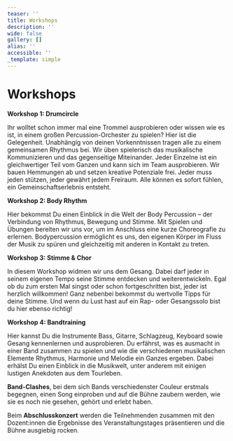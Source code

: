 ```yaml
---
teaser: ''
title: Workshops
description: ''
wide: false
gallery: []
alias: ''
accessible: ''
_template: simple
---
```


# Workshops

**Workshop 1: Drumcircle**

Ihr wolltet schon immer mal eine Trommel ausprobieren oder wissen wie es ist, in einem großen Percussion-Orchester zu spielen? Hier ist die Gelegenheit. Unabhängig von deinen Vorkenntnissen tragen alle zu einem gemeinsamen Rhythmus bei. Wir üben spielerisch das musikalische Kommunizieren und das gegenseitige Miteinander. Jeder Einzelne ist ein gleichwertiger Teil vom Ganzen und kann sich im Team ausprobieren. Wir bauen Hemmungen ab und setzen kreative Potenziale frei. Jeder muss jeden stützen, jeder gewährt jedem Freiraum. Alle können es sofort fühlen, ein Gemeinschaftserlebnis entsteht.

**Workshop 2: Body Rhythm**

Hier bekommst Du einen Einblick in die Welt der Body Percussion – der Verbindung von Rhythmus, Bewegung und Stimme. Mit Spielen und Übungen bereiten wir uns vor, um im Anschluss eine kurze Choreografie zu erlernen. Bodypercussion ermöglicht es uns, den eigenen Körper im Fluss der Musik zu spüren und gleichzeitig mit anderen in Kontakt zu treten.

**Workshop 3: Stimme & Chor**

In diesem Workshop widmen wir uns dem Gesang. Dabei darf jeder in seinem eigenen Tempo seine Stimme entdecken und weiterentwickeln. Egal ob du zum ersten Mal singst oder schon fortgeschritten bist, jeder ist herzlich willkommen! Ganz nebenbei bekommst du wertvolle Tipps für deine Stimme. Und wenn du Lust hast auf ein Rap- oder Gesangssolo bist du hier ebenso richtig!

**Workshop 4: Bandtraining**

Hier kannst Du die Instrumente Bass, Gitarre, Schlagzeug, Keyboard sowie Gesang kennenlernen und ausprobieren. Du erfährst, was es ausmacht in einer Band zusammen zu spielen und wie die verschiedenen musikalischen Elemente Rhythmus, Harmonie und Melodie ein Ganzes ergeben. Dabei erhälst Du einen Einblick in die Musikwelt, unter anderem mit einigen lustigen Anekdoten aus dem Tourleben.

**Band-Clashes**, bei dem sich Bands verschiedenster Couleur erstmals begegnen, einen Song einproben und auf die Bühne zaubern werden, wie sie es noch nie gesehen, gehört und erlebt haben.

Beim **Abschlusskonzert** werden die Teilnehmenden zusammen mit den Dozent:innen die Ergebnisse des Veranstaltungstages präsentieren und die Bühne ausgiebig rocken.

